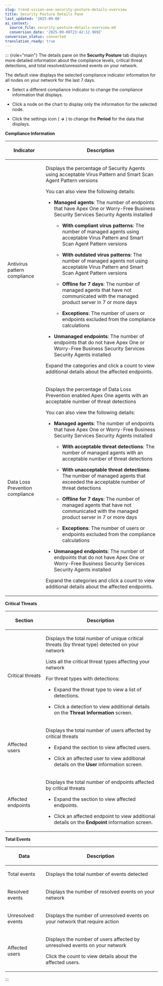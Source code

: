 ```yaml
---
slug: trend-vision-one-security-posture-details-overview
title: Security Posture Details Pane
last_updated: '2025-09-08'
ai_context:
  source_file: security-posture-details-overview.md
  conversion_date: '2025-09-08T23:42:12.969Z'
conversion_status: converted
translation_ready: true
---
```


::: {role="main"}
The details pane on the **Security Posture** tab displays more detailed information about the compliance levels, critical threat detections, and total resolved/unresolved events on your network.

The default view displays the selected compliance indicator information for all nodes on your network for the last 7 days.

- Select a different compliance indicator to change the compliance information that displays.

- Click a node on the chart to display only the information for the selected node.

- Click the settings icon ( **→** ) to change the **Period** for the data that displays.

**Compliance Information**

<table>
<colgroup>
<col style="width: 25%" />
<col style="width: 75%" />
</colgroup>
<thead>
<tr>
<th><p>Indicator</p></th>
<th><p>Description</p></th>
</tr>
</thead>
<tbody>
<tr>
<td><p>Antivirus pattern compliance</p></td>
<td><p>Displays the percentage of Security Agents using acceptable Virus Pattern and Smart Scan Agent Pattern versions</p>
<p>You can also view the following details:</p>
<ul>
<li><p><strong>Managed agents</strong>: The number of endpoints that have Apex One or Worry-Free Business Security Services Security Agents installed</p>
<ul>
<li><p><strong>With compliant virus patterns</strong>: The number of managed agents using acceptable Virus Pattern and Smart Scan Agent Pattern versions</p></li>
<li><p><strong>With outdated virus patterns</strong>: The number of managed agents not using acceptable Virus Pattern and Smart Scan Agent Pattern versions</p></li>
<li><p><strong>Offline for 7 days</strong>: The number of managed agents that have not communicated with the managed product server in 7 or more days</p></li>
<li><p><strong>Exceptions</strong>: The number of users or endpoints excluded from the compliance calculations</p></li>
</ul></li>
<li><p><strong>Unmanaged endpoints</strong>: The number of endpoints that do not have Apex One or Worry-Free Business Security Services Security Agents installed</p></li>
</ul>
<p>Expand the categories and click a count to view additional details about the affected endpoints.</p></td>
</tr>
<tr>
<td><p>Data Loss Prevention compliance</p></td>
<td><p>Displays the percentage of Data Loss Prevention enabled Apex One agents with an acceptable number of threat detections</p>
<p>You can also view the following details:</p>
<ul>
<li><p><strong>Managed agents</strong>: The number of endpoints that have Apex One or Worry-Free Business Security Services Security Agents installed</p>
<ul>
<li><p><strong>With acceptable threat detections</strong>: The number of managed agents with an acceptable number of threat detections</p></li>
<li><p><strong>With unacceptable threat detections</strong>: The number of managed agents that exceeded the acceptable number of threat detections</p></li>
<li><p><strong>Offline for 7 days</strong>: The number of managed agents that have not communicated with the managed product server in 7 or more days</p></li>
<li><p><strong>Exceptions</strong>: The number of users or endpoints excluded from the compliance calculations</p></li>
</ul></li>
<li><p><strong>Unmanaged endpoints</strong>: The number of endpoints that do not have Apex One or Worry-Free Business Security Services Security Agents installed</p></li>
</ul>
<p>Expand the categories and click a count to view additional details about the affected endpoints.</p></td>
</tr>
</tbody>
</table>

**Critical Threats**

<table>
<colgroup>
<col style="width: 25%" />
<col style="width: 75%" />
</colgroup>
<thead>
<tr>
<th><p>Section</p></th>
<th><p>Description</p></th>
</tr>
</thead>
<tbody>
<tr>
<td><p>Critical threats</p></td>
<td><p>Displays the total number of unique critical threats (by threat type) detected on your network</p>
<p>Lists all the critical threat types affecting your network</p>
<p>For threat types with detections:</p>
<ul>
<li><p>Expand the threat type to view a list of detections.</p></li>
<li><p>Click a detection to view additional details on the <strong>Threat Information</strong> screen.</p></li>
</ul></td>
</tr>
<tr>
<td><p>Affected users</p></td>
<td><p>Displays the total number of users affected by critical threats</p>
<ul>
<li><p>Expand the section to view affected users.</p></li>
<li><p>Click an affected user to view additional details on the <strong>User</strong> information screen.</p></li>
</ul></td>
</tr>
<tr>
<td><p>Affected endpoints</p></td>
<td><p>Displays the total number of endpoints affected by critical threats</p>
<ul>
<li><p>Expand the section to view affected endpoints.</p></li>
<li><p>Click an affected endpoint to view additional details on the <strong>Endpoint</strong> information screen.</p></li>
</ul></td>
</tr>
</tbody>
</table>

**Total Events**

<table>
<colgroup>
<col style="width: 25%" />
<col style="width: 75%" />
</colgroup>
<thead>
<tr>
<th><p>Data</p></th>
<th><p>Description</p></th>
</tr>
</thead>
<tbody>
<tr>
<td><p>Total events</p></td>
<td><p>Displays the total number of events detected</p></td>
</tr>
<tr>
<td><p>Resolved events</p></td>
<td><p>Displays the number of resolved events on your network</p></td>
</tr>
<tr>
<td><p>Unresolved events</p></td>
<td><p>Displays the number of unresolved events on your network that require action</p></td>
</tr>
<tr>
<td><p>Affected users</p></td>
<td><p>Displays the number of users affected by unresolved events on your network</p>
<p>Click the count to view details about the affected users.</p></td>
</tr>
</tbody>
</table>
:::
